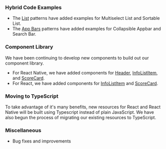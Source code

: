 
### Hybrid Code Examples

-   The [List](/patterns/lists) patterns have added examples for Multiselect List and Sortable List.
-   The [App Bars](/patterns/appbar) patterns have added examples for Collapsible Appbar and Search Bar.

### Component Library

We have been continuing to develop new components to build out our component library.

-   For React Native, we have added components for [Header](https://github.com/brightlayer-ui/react-native-component-library/blob/dev/docs/Header.md), [InfoListItem](https://github.com/brightlayer-ui/react-native-component-library/blob/dev/docs/InfoListItem.md), and [ScoreCard](https://github.com/brightlayer-ui/react-native-component-library/blob/dev/docs/ScoreCard.md).
-   For React, we have added components for [InfoListItem](https://brightlayer-ui-components.github.io/react/components/info-list-item) and [ScoreCard](https://brightlayer-ui-components.github.io/react/components/score-card).

### Moving to TypeScript

To take advantage of it's many benefits, new resources for React and React Native will be built using Typescript instead of plain JavaScript. We have also begun the process of migrating our existing resources to TypeScript.

### Miscellaneous

-   Bug fixes and improvements
